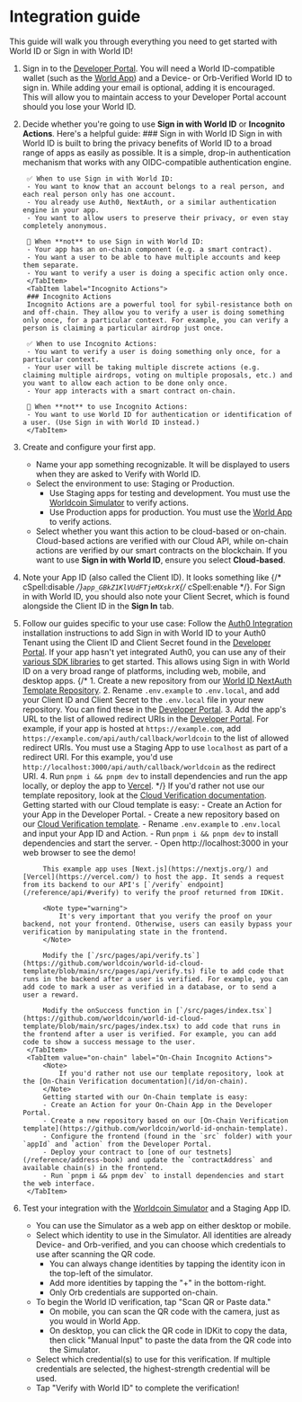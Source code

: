 # Integration guide

This guide will walk you through everything you need to get started with World ID or Sign in with World ID!

1. Sign in to the [Developer Portal](https://developer.worldcoin.org). You will need a World ID-compatible wallet (such as the [World App](https://worldcoin.org/download)) and a Device- or Orb-Verified World ID to sign in.
    <Note>While adding your email is optional, adding it is encouraged. This will allow you to maintain access to your Developer Portal account should you lose your World ID.</Note>

2. Decide whether you're going to use **Sign in with World ID** or **Incognito Actions**. Here's a helpful guide:
    <Tabs> 
        <TabItem label="Sign in with World ID">
        ### Sign in with World ID
        Sign in with World ID is built to bring the privacy benefits of World ID to a broad range of apps as easily as possible. It is a simple, drop-in authentication mechanism that works with any OIDC-compatible authentication engine.
        
        ✅ When to use Sign in with World ID:
        - You want to know that an account belongs to a real person, and each real person only has one account.
        - You already use Auth0, NextAuth, or a similar authentication engine in your app.
        - You want to allow users to preserve their privacy, or even stay completely anonymous.
        
        🚫 When **not** to use Sign in with World ID:
        - Your app has an on-chain component (e.g. a smart contract).
        - You want a user to be able to have multiple accounts and keep them separate.
        - You want to verify a user is doing a specific action only once.
        </TabItem>
        <TabItem label="Incognito Actions">
        ### Incognito Actions
        Incognito Actions are a powerful tool for sybil-resistance both on and off-chain. They allow you to verify a user is doing something only once, for a particular context. For example, you can verify a person is claiming a particular airdrop just once.
        
        ✅ When to use Incognito Actions:
        - You want to verify a user is doing something only once, for a particular context.
        - Your user will be taking multiple discrete actions (e.g. claiming multiple airdrops, voting on multiple proposals, etc.) and you want to allow each action to be done only once.
        - Your app interacts with a smart contract on-chain.
        
        🚫 When **not** to use Incognito Actions:
        - You want to use World ID for authentication or identification of a user. (Use Sign in with World ID instead.)
        </TabItem>
    </Tabs>

3. Create and configure your first app.

	-	Name your app something recognizable. It will be displayed to users when they are asked to Verify with World ID.
	-   Select the environment to use: Staging or Production.
		- Use Staging apps for testing and development. You must use the [Worldcoin Simulator](https://simulator.worldcoin.org) to verify actions.
		- Use Production apps for production. You must use the [World App](https://worldcoin.org/download) to verify actions.
	-   Select whether you want this action to be cloud-based or on-chain. Cloud-based actions are verified with our Cloud API, while on-chain actions are verified by our smart contracts on the blockchain.
        <Note>
            If you want to use **Sign in with World ID**, ensure you select **Cloud-based**.
        </Note>

4. Note your App ID (also called the Client ID). It looks something like {/* cSpell:disable */}`app_GBkZ1KlVUdFTjeMXskrX`{/* cSpell:enable */}. For Sign in with World ID, you should also note your Client Secret, which is found alongside the Client ID in the **Sign In** tab.

5. Follow our guides specific to your use case:
    <Tabs>
        <TabItem label="Sign in with World ID">
            Follow the [Auth0 Integration](https://worldcoin.org/auth0) installation instructions to add Sign in with World ID to your Auth0 Tenant using the Client ID and Client Secret found in the [Developer Portal](https://developer.worldcoin.org).
            <Note>
                If your app hasn't yet integrated Auth0, you can use any of their [various SDK libraries](https://auth0.com/docs/libraries) to get started. This allows using Sign in with World ID on a very broad range of platforms, including web, mobile, and desktop apps.
            </Note>
        </TabItem>
        {/* <TabItem label="NextAuth Template">
            1. Create a new repository from our [World ID NextAuth Template Repository](https://github.com/worldcoin/world-id-nextauth-template).
            2. Rename `.env.example` to `.env.local`, and add your Client ID and Client Secret to the `.env.local` file in your new repository. You can find these in the [Developer Portal](https://developer.worldcoin.org).
            3. Add the app's URL to the list of allowed redirect URIs in the [Developer Portal](https://developer.worldcoin.org). For example, if your app is hosted at `https://example.com`, add `https://example.com/api/auth/callback/worldcoin` to the list of allowed redirect URIs.
            <Note>
                You must use a Staging App to use `localhost` as part of a redirect URI. For this example, you'd use `http://localhost:3000/api/auth/callback/worldcoin` as the redirect URI.
            </Note>
            4. Run `pnpm i && pnpm dev` to install dependencies and run the app locally, or deploy the app to [Vercel](https://vercel.com).
        </TabItem> */}
        <TabItem value="cloud" label="Cloud Incognito Actions">
            <Note>
                If you'd rather not use our template repository, look at the [Cloud Verification documentation](/id/cloud).
            </Note>
            Getting started with our Cloud template is easy:
            - Create an Action for your App in the Developer Portal.
            - Create a new repository based on our [Cloud Verification template](https://github.com/worldcoin/world-id-cloud-template).
            - Rename `.env.example` to `.env.local` and input your App ID and Action.
            - Run `pnpm i && pnpm dev` to install dependencies and start the server.
            - Open http://localhost:3000 in your web browser to see the demo!

            This example app uses [Next.js](https://nextjs.org/) and [Vercel](https://vercel.com/) to host the app. It sends a request from its backend to our API's [`/verify` endpoint](/reference/api/#verify) to verify the proof returned from IDKit.

            <Note type="warning">
                It's very important that you verify the proof on your backend, not your frontend. Otherwise, users can easily bypass your verification by manipulating state in the frontend.
            </Note>
            
            Modify the [`/src/pages/api/verify.ts`](https://github.com/worldcoin/world-id-cloud-template/blob/main/src/pages/api/verify.ts) file to add code that runs in the backend after a user is verified. For example, you can add code to mark a user as verified in a database, or to send a user a reward.

            Modify the onSuccess function in [`/src/pages/index.tsx`](https://github.com/worldcoin/world-id-cloud-template/blob/main/src/pages/index.tsx) to add code that runs in the frontend after a user is verified. For example, you can add code to show a success message to the user.
        </TabItem>
        <TabItem value="on-chain" label="On-Chain Incognito Actions">
            <Note>
                If you'd rather not use our template repository, look at the [On-Chain Verification documentation](/id/on-chain).
            </Note>
            Getting started with our On-Chain template is easy:
            - Create an Action for your On-Chain App in the Developer Portal.
            - Create a new repository based on our [On-Chain Verification template](https://github.com/worldcoin/world-id-onchain-template).
            - Configure the frontend (found in the `src` folder) with your `appId` and `action` from the Developer Portal.
            - Deploy your contract to [one of our testnets](/reference/address-book) and update the `contractAddress` and available chain(s) in the frontend.
            - Run `pnpm i && pnpm dev` to install dependencies and start the web interface.
        </TabItem>
    </Tabs>

6. Test your integration with the [Worldcoin Simulator](https://simulator.worldcoin.org) and a Staging App ID.

    - You can use the Simulator as a web app on either desktop or mobile.
    - Select which identity to use in the Simulator. All identities are already Device- and Orb-verified, and you can choose which credentials to use after scanning the QR code.
        - You can always change identities by tapping the identity icon in the top-left of the simulator.
        - Add more identities by tapping the "+" in the bottom-right.
        - Only Orb credentials are supported on-chain.
    - To begin the World ID verification, tap "Scan QR or Paste data."
        - On mobile, you can scan the QR code with the camera, just as you would in World App.
        - On desktop, you can click the QR code in IDKit to copy the data, then click "Manual Input" to paste the data from the QR code into the Simulator.
    - Select which credential(s) to use for this verification. If multiple credentials are selected, the highest-strength credential will be used.
    - Tap "Verify with World ID" to complete the verification!